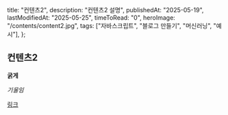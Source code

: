   title: "컨텐츠2",
  description: "컨텐츠2 설명",
  publishedAt: "2025-05-19",
  lastModifiedAt: "2025-05-25",
  timeToRead: "0",
  heroImage: "/contents/content2.jpg",
  tags: ["자바스크립트", "블로그 만들기", "머신러닝", "예시"],
};

## 컨텐츠2

**굵게**

_기울임_

[링크](https://www.google.com)

